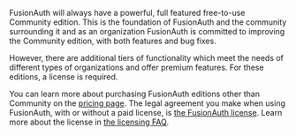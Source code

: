 
FusionAuth will always have a powerful, full featured free-to-use Community edition.
This is the foundation of FusionAuth and the community surrounding it and as an organization FusionAuth is committed to improving the Community edition, with both features and bug fixes.

However, there are additional tiers of functionality which meet the needs of different types of organizations and offer premium features.
For these editions, a license is required.

You can learn more about purchasing FusionAuth editions other than Community on the [pricing page](/pricing).
The legal agreement you make when using FusionAuth, with or without a paid license, is [the FusionAuth license](/license).
Learn more about the license in [the licensing FAQ](/license-faq).

